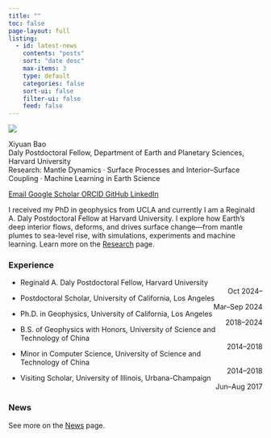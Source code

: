 ```yaml
---
title: ""
toc: false
page-layout: full
listing:
  - id: latest-news
    contents: "posts"
    sort: "date desc"
    max-items: 3
    type: default
    categories: false
    sort-ui: false
    filter-ui: false
    feed: false
---
```


::: {.home-grid}

::: {.profile-card}
![](assets/avatar.jpg)

<div class="name">Xiyuan Bao</div>
<div class="role">Daly Postdoctoral Fellow, Department of Earth and Planetary Sciences, Harvard University</div>
<div>Research: Mantle Dynamics · Surface Processes and Interior–Surface Coupling · Machine Learning in Earth Science</div>

<div class="badge-list">
  <a class="icon-badge" href="mailto:xiyuanbao@fas.harvard.edu">
    <i class="fa-solid fa-envelope"></i><span>Email</span>
  </a>
  <a class="icon-badge" href="https://scholar.google.com/citations?user=g5YRtVAAAAAJ&hl=en" target="_blank">
    <i class="fa-solid fa-graduation-cap"></i><span>Google Scholar</span>
  </a>
  <a class="icon-badge" href="https://orcid.org/0000-0002-1363-3793" target="_blank">
    <i class="fa-brands fa-orcid"></i><span>ORCID</span>
  </a>
  <a class="icon-badge" href="https://github.com/xiyuanbao" target="_blank">
    <i class="fa-brands fa-github"></i><span>GitHub</span>
  </a>
  <a class="icon-badge" href="https://www.linkedin.com/in/xiyuan-bao/" target="_blank">
    <i class="fa-brands fa-linkedin"></i><span>LinkedIn</span>
  </a>

</div>
:::

::: {.right-col}
I received my PhD in geophysics from UCLA and currently I am a Reginald A. Daly Postdoctoral Fellow at Harvard University.
I explore how Earth’s deep interior flows, deforms, and drives surface change—from mantle plumes to sea-level rise, with simulations, experiments and machine learning. Learn more on the [Research](research.qmd) page.


::: {.section-card}
### Experience

- Reginald A. Daly Postdoctoral Fellow, Harvard University  
  <span style="float:right">Oct 2024–</span>  

- Postdoctoral Scholar, University of California, Los Angeles  
  <span style="float:right">Mar–Sep 2024</span>  

- Ph.D. in Geophysics, University of California, Los Angeles  
  <span style="float:right">2018–2024</span>  

- B.S. of Geophysics with Honors, University of Science and Technology of China  
  <span style="float:right">2014–2018</span>  

- Minor in Computer Science, University of Science and Technology of China  
  <span style="float:right">2014–2018</span>  

- Visiting Scholar, University of Illinois, Urbana-Champaign  
  <span style="float:right">Jun–Aug 2017</span>  
:::



::: {.section-card}
### News

::: {#latest-news}
:::


See more on the [News](news.qmd) page.
:::
:::
:::
